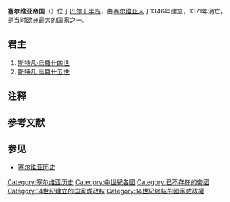 {{Infobox Former Country
|native_name = Српско Царство<br/>''Srpsko Carstvo''
|conventional_long_name = 塞尔维亚帝国
|common_name = 塞尔维亚
|era = [[中世紀|中世紀]]
|event_start = [[斯特凡·烏羅什四世|斯特凡·烏羅什四世]]建立帝制
|year_start = 1346年
|date_start = 4月16日
|event_end = [[摩拉维亚|摩拉维亚]][[大塞尔维亚|大塞尔维亚]]
|year_end = 1371年
|date_end = 12月4日
|p1 = 塞爾維亞王國 (中世紀)
|flag_p1 = Flag of Serbia 1281.svg
|s1 = 摩拉維亞塞爾維亞
|flag_s1 = Coat of arms of Moravian Serbia.svg
|image_flag = Flag of the Serbian Empire, reconstruction.svg
|image_coat = 
|symbol_type = Coat of arms
|image_map = 
|image_map_caption = 
|image_map2 = Serbian Empire 1355 CE relief English.png 
|image_map2_caption = 1355年帝國的最大疆域
|capital = [[普里茲倫|普里茲倫]], [[斯科普里|斯科普里]]
|common_languages = [[塞爾維亞語|塞爾維亞語]] 
|stat_area1 = 250.000
|religion = 塞爾維亞東正教會 
|currency = 塞爾維亞第納爾
|government_type = [[帝國|帝國]]
|title_leader = [[塞爾維亞君主列表|皇帝]]
|leader1 = [[斯特凡·烏羅什四世|斯特凡·烏羅什四世]]
|year_leader1 = 1346–1355
|leader2 = [[斯特凡·烏羅什五世|斯特凡·烏羅什五世]]
|year_leader2 = 1355–1371
|today = {{flag|Albania}}<br>{{flag|Bosnia and Herzegovina}}<br>{{flag|Bulgaria}}<br>{{flag|Croatia}}<br>{{flag|Greece}}<br>{{flag|Kosovo}}{{efn|1=科索沃於2008年單方面宣佈獨立後，是否為一個獨立國家存有爭議。}}<br>{{flag|Montenegro}}<br>{{flag|North Macedonia}}<br>{{flag|Serbia}}
}}
'''塞尔维亚帝国'''（{{lang-sr|Српско Царство}}）位于[[巴尔干半岛|巴尔干半岛]]，由[[塞尔维亚人|塞尔维亚人]]于1346年建立，1371年消亡，是当时[[欧洲|欧洲]]最大的国家之一。

== 君主 ==
# [[斯特凡·烏羅什四世|斯特凡·烏羅什四世]]
# [[斯特凡·烏羅什五世|斯特凡·烏羅什五世]]

== 注释 ==
{{Notelist}}

== 参考文献 ==
{{Reflist}}

== 参见 ==
* [[塞尔维亚历史|塞尔维亚历史]]

{{Serbia-stub}}
{{Euro-hist-stub}}

{{塞爾維亞}}

[[Category:塞尔维亚历史|Category:塞尔维亚历史]]
[[Category:中世紀各國|Category:中世紀各國]]
[[Category:已不存在的帝國|Category:已不存在的帝國]]
[[Category:14世纪建立的国家或政权|Category:14世纪建立的国家或政权]]
[[Category:14世紀終結的國家或政權|Category:14世紀終結的國家或政權]]